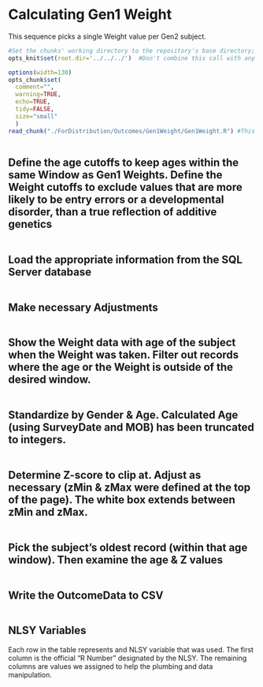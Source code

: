 # Calculating Gen1 Weight
This sequence picks a single Weight value per Gen2 subject.

```r
#Set the chunks' working directory to the repository's base directory; this assumes the report is nested inside of two directories.
opts_knit$set(root.dir='../../../')  #Don't combine this call with any other chunk -espeically one that uses file paths.
```

```r
options(width=130)
opts_chunk$set(
  comment="", 
  warning=TRUE, 
  echo=TRUE, 
  tidy=FALSE, 
  size="small"
  )
read_chunk("./ForDistribution/Outcomes/Gen1Weight/Gen1Weight.R") #This allows knitr to call chunks tagged in the underlying .R file.
```


```r
```
## Define the age cutoffs to keep ages within the same Window as Gen1 Weights.  Define the Weight cutoffs to exclude values that are more likely to be entry errors or a developmental disorder, than a true reflection of additive genetics
```r
```

## Load the appropriate information from the SQL Server database
```r
```

## Make necessary Adjustments
```r
```

## Show the Weight data with age of the subject when the Weight was taken.  Filter out records where the age or the Weight is outside of the desired window.
```r
```
## Standardize by Gender & Age.  Calculated Age (using SurveyDate and MOB) has been truncated to integers.  
```r
```

## Determine Z-score to clip at.  Adjust as necessary (zMin & zMax were defined at the top of the page).  The white box extends between zMin and zMax.
```r
```

## Pick the subject's oldest record (within that age window).  Then examine the age & Z values
```r
```

## Write the OutcomeData to CSV
```r
```

## NLSY Variables
Each row in the table represents and NLSY variable that was used.  The first column is the official "R Number" designated by the NLSY.  The remaining columns are values we assigned to help the plumbing and data manipulation.
```r
```